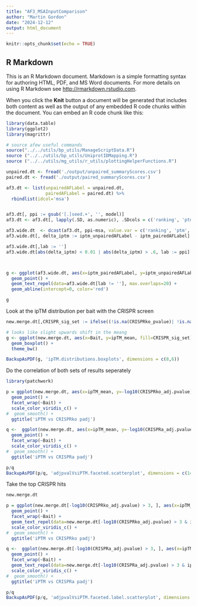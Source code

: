 ```yaml
---
title: "AF3_MSAInputComparison"
author: "Martin Gordon"
date: "2024-12-12"
output: html_document
---
```


```r
knitr::opts_chunk$set(echo = TRUE)
```

## R Markdown

This is an R Markdown document. Markdown is a simple formatting syntax for authoring HTML, PDF, and MS Word documents. For more details on using R Markdown see <http://rmarkdown.rstudio.com>.

When you click the **Knit** button a document will be generated that includes both content as well as the output of any embedded R code chunks within the document. You can embed an R code chunk like this:

```r

library(data.table)
library(ggplot2)
library(magrittr)

# source afew useful commands 
source("../../utils/bp_utils/ManageScriptData.R")
source ("../../utils/bp_utils/UniprotIDMapping.R")
source ("../../utils/mg_utils/r_utils/plottingHelperFunctions.R")
```


```r
unpaired.dt <- fread('./output/unpaired_summaryScores.csv')
paired.dt <- fread('./output/paired_summaryScores.csv')

af3.dt <- list(unpairedAFLabel = unpaired.dt,
               pairedAFLabel = paired.dt) %>% 
  rbindlist(idcol='msa')


af3.dt[, ppi := gsub('[.]seed.+', '', model)]
af3.dt <- af3.dt[, lapply(.SD, as.numeric), .SDcols = c('ranking', 'ptm', 'iptm'), by=.(msa,model, ppi)]

af3.wide.dt  <- dcast(af3.dt, ppi~msa, value.var = c('ranking', 'ptm', 'iptm'), fun.aggregate = function(x) mean(x, na.rm=T))
af3.wide.dt[, delta_iptm := iptm_unpairedAFLabel - iptm_pairedAFLabel]

af3.wide.dt[,lab := '']
af3.wide.dt[abs(delta_iptm) < 0.01 | abs(delta_iptm) > .6, lab := ppi]



g <- ggplot(af3.wide.dt, aes(x=iptm_pairedAFLabel, y=iptm_unpairedAFLabel, label=lab)) +
  geom_point() +
  geom_text_repel(data=af3.wide.dt[lab != ''], max.overlaps=20) +
  geom_abline(intercept=0, color='red') 

g
```

Look at the ipTM distribution per bait with the CRISPR screen
```r
new.merge.dt[,CRISPR_sig_set := ifelse((!is.na(CRISPRko_pvalue)| !is.na(CRISPRa_pvalue)), 'yes', 'no')]

# looks like slight upwards shift in the meang
g <- ggplot(new.merge.dt, aes(x=Bait, y=ipTM_mean, fill=CRISPR_sig_set)) +
  geom_boxplot() +
  theme_bw()

BackupAsPDF(g, 'ipTM.distributions.boxplots', dimensions = c(8,6))
```
Do the correlation of both sets of results seperately
```r
library(patchwork)

p = ggplot(new.merge.dt, aes(x=ipTM_mean, y=-log10(CRISPRko_adj.pvalue), color=abs(CRISPRko_log2FoldChange))) +
  geom_point() +
  facet_wrap(~Bait) +
  scale_color_viridis_c() +
#  geom_smooth() +
  ggtitle('iPTM vs CRISPRko padj') 

q <-  ggplot(new.merge.dt, aes(x=ipTM_mean, y=-log10(CRISPRa_adj.pvalue), colour = abs(CRISPRa_log2FoldChange))) +
  geom_point() +
  facet_wrap(~Bait) +
  scale_color_viridis_c() +
#  geom_smooth() +
  ggtitle('iPTM vs CRISPRa padj') 

p/q
BackupAsPDF(p/q, 'adjpvalVsiPTM.faceted.scatterplot', dimensions = c(14,11))
```
Take the top CRISPR hits
```r
new.merge.dt

p = ggplot(new.merge.dt[-log10(CRISPRko_adj.pvalue) > 3, ], aes(x=ipTM_mean, y=-log10(CRISPRko_adj.pvalue), color=abs(CRISPRko_log2FoldChange), label=paste0(Bait,'__',Protein_1_name))) +
  geom_point() +
  facet_wrap(~Bait) +
  geom_text_repel(data=new.merge.dt[-log10(CRISPRko_adj.pvalue) > 3 & ipTM_mean>=0.5, ]) +
  scale_color_viridis_c() +
#  geom_smooth() +
  ggtitle('iPTM vs CRISPRko padj') 

q <-  ggplot(new.merge.dt[-log10(CRISPRa_adj.pvalue) > 3, ], aes(x=ipTM_mean, y=-log10(CRISPRa_adj.pvalue), colour = abs(CRISPRa_log2FoldChange), label=paste0(Bait,'__',Protein_1_name))) +
  geom_point() +
  facet_wrap(~Bait) +
  geom_text_repel(data=new.merge.dt[-log10(CRISPRa_adj.pvalue) > 3 & ipTM_mean>=0.5, ]) +
  scale_color_viridis_c() +
#  geom_smooth() +
  ggtitle('iPTM vs CRISPRa padj') 

p/q
BackupAsPDF(p/q, 'adjpvalVsiPTM.faceted.label.scatterplot', dimensions = c(14,11))
```


